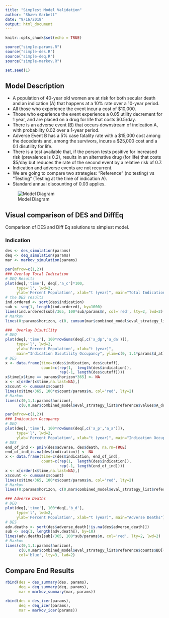 ```yaml
---
title: "Simplest Model Validation"
author: "Shawn Garbett"
date: "9/16/2018"
output: html_document
---
```


```r
knitr::opts_chunk$set(echo = TRUE)

source("simple-params.R")
source("simple-des.R")
source("simple-deq.R")
source("simple-markov.R")

set.seed(1)

```

## Model Description


* A population of 40-year old women are at risk for both secular death and an indication (A) that happens at a 10% rate over a 10-year period.
* All those who experience the event incur a cost of $10,000.
* Those who experience the event experience a 0.05 utility decrement for 1 year, and are placed on a drug for life that costs $0.5/day.
* There is an adverse event (B) that occurs downstream of indication A, with probability 0.02 over a 1-year period.
* Adverse Event B has a 5% case fatality rate with a $15,000 cost among the decedents and, among the survivors, incurs a $25,000 cost and a 0.1 disutility for life.
* There is a test available that, if the person tests positive for increased risk (prevalence is 0.2), results in an alternative drug (for life) that costs $5/day but reduces the rate of the second event by a relative risk of 0.7.
* Indication and adverse events are not recurrent.
* We are going to compare two strategies: "Reference" (no testing) vs “Testing” (Testing at the time of indication A).
* Standard annual discounting of 0.03 applies.

![Model Diagram](./Simplest-Model.png)

## Visual comparison of DES and DiffEq

Comparison of DES and Diff Eq solutions to simplest model.

### Indication

```r
des <- des_simulation(params)
deq <- deq_simulation(params)
mar <- markov_simulation(params)
```

```r

par(mfrow=c(1,2))
### Overlay Total Indication
# DEQ Results
plot(deq[,'time'], deq[,'a_c']*100,
     type='l', lwd=2,
     ylab='Percent Population', xlab="t (year)", main="Total Indication")
# the DES results
ind.ordered <- sort(des$indication)
sub <- seq(1, length(ind.ordered), by=1000)
lines(ind.ordered[sub]/365, 100*sub/params$n, col='red', lty=2, lwd=2)
# Markov
lines(0:params$horizon, c(0, cumsum(mar$combined_model$eval_strategy_list$reference$values$A_acc/10))[(0:params$horizon)*params$interval+1], col='blue', lty=3, lwd=2)

###  Overlay Disutility
# DEQ
plot(deq[,'time'], 100*rowSums(deq[,c('a_dp','a_da')]),
     type='l', lwd=2,
     ylab='Percent Population', xlab="t (year)",
     main="Indication Disutility Occupancy", ylim=c(0, 1.1*params$d_at))
# DES
x <- data.frame(time=c(des$indication, des$cutoff),
                count=c(rep(1,  length(des$indication)),
                        rep(-1, length(des$cutoff))))
x$time[x$time == params$horizon*365] <- NA
x <- x[order(x$time,na.last=NA),]
x$count <- cumsum(x$count)
lines(x$time/365, 100*x$count/params$n, col='red', lty=2)
# Markov
lines(c(0,1,1:params$horizon),     
      c(0,0,mar$combined_model$eval_strategy_list$reference$values$A_du_acc[(1:params$horizon)*params$interval]/10),        col='blue', lty=3, lwd=2)

```

```r
par(mfrow=c(1,2))
### Indication Occupancy
# DEQ
plot(deq[,'time'], 100*rowSums(deq[,c('a_p','a_a')]),
     type='l', lwd=2,
     ylab='Percent Population', xlab="t (year)", main="Indication Occupancy")
# DES
end_of_ind <- pmin(des$adverse, des$death, na.rm=TRUE)
end_of_ind[is.na(des$indication)] <- NA
x <- data.frame(time=c(des$indication, end_of_ind),
                count=c(rep(1,  length(des$indication)),
                        rep(-1, length(end_of_ind))))
x <- x[order(x$time,na.last=NA),]
x$count <- cumsum(x$count)
lines(x$time/365, 100*x$count/params$n, col='red', lty=2)
# Markov
lines(0:params$horizon, c(0,mar$combined_model$eval_strategy_list$reference$counts$A/10)[(0:params$horizon)*params$interval+1], col='blue', lty=3, lwd=2)

### Adverse Deaths
# DEQ
plot(deq[,'time'], 100*deq[,'b_d'],
     type='l', lwd=2,
     ylab='Percent Population', xlab="t (year)", main="Adverse Deaths")
# DES
adv.deaths <- sort(des$adverse_death[!is.na(des$adverse_death)])
sub <- seq(1, length(adv.deaths), by=10)
lines(adv.deaths[sub]/365, 100*sub/params$n, col='red', lty=2, lwd=2)
# Markov
lines(c(0,1,1:params$horizon),     
      c(0,0,mar$combined_model$eval_strategy_list$reference$counts$BD[(1:params$horizon)*params$interval]/10),
      col='blue', lty=3, lwd=2)
```

## Compare End Results


```r
rbind(des = des_summary(des, params),
      deq = deq_summary(deq, params),
      mar = markov_summary(mar, params))
```

```r
rbind(des = des_icer(params),
      deq = deq_icer(params),
      mar = markov_icer(params))
```


